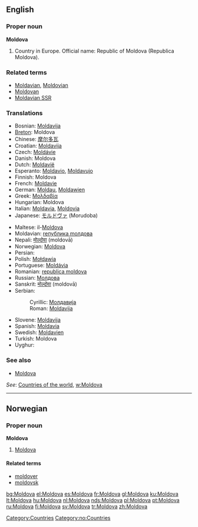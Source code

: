 ==English==

===Proper noun===
'''Moldova'''

# Country in Europe. Official name: Republic of Moldova (Republica Moldova).

===Related terms===
*[[Moldavian]], [[Moldovian]]
*[[Moldovan]]
*[[Moldavian SSR]]

===Translations===
{{rfc-level|Translations at L3+ (AutoFormat would have corrected level of Related terms)}}
{{trans-top|country}}
*Bosnian: [[Moldavija#Bosnian|Moldavija]] {{f}}
*[[Breton]]: Moldova
*Chinese: [[摩尔多瓦]]
*Croatian: [[Moldavija#Croatian|Moldavija]] {{f}}
*Czech: [[Moldávie]]
*Danish: Moldova
*Dutch: [[Moldavië]]
*Esperanto: [[Moldavio]], [[Moldavujo]]
*Finnish: Moldova
*French: [[Moldavie]]
*German: [[Moldau]], [[Moldawien]]
*Greek: [[Μολδαβία]] {{f}}
*Hungarian: Moldova
*Italian: [[Moldavia]], [[Moldovia]]
*Japanese: [[モルドヴァ]] (Morudoba)
{{trans-mid}}
*Maltese: il-[[Moldova]]
*Moldavian: [[rепублика mолдова]] {{f}}
*Nepali: [[मोल्दोवा]] (moldovā)
*Norwegian: [[#Norwegian|Moldova]]
*Persian: {{FAchar|[[مولداوی]]}}
*Polish: [[Mołdawia]]
*Portuguese: [[Moldávia]]
*Romanian: [[republica moldova]] {{f}}
*Russian: [[Молдова]]
*Sanskrit: [[मोल्दोवा]] (moldovā)
*Serbian:
*:Cyrillic: [[Молдавија]] {{f}}
*:Roman: [[Moldavija#Bosnian|Moldavija]] {{f}}
*Slovene: [[Moldavija#Slovene|Moldavija]] {{f}}
*Spanish: [[Moldavia]]
*Swedish: [[Moldavien]]
*Turkish: Moldova
*Uyghur: {{FAchar|[[مولدوۋا]]}}
{{trans-bottom}}

===See also===
*[[Moldova]] 

''See'': [[Countries of the world]], [[w:Moldova]]

[[Category:Countries]]

----

==Norwegian==

===Proper noun===
'''Moldova'''

# [[#English|Moldova]]

====Related terms====
*[[moldover]]
*[[moldovsk]]

[[Category:no:Countries]]

[[bg:Moldova]]
[[el:Moldova]]
[[es:Moldova]]
[[fr:Moldova]]
[[gl:Moldova]]
[[ku:Moldova]]
[[lt:Moldova]]
[[hu:Moldova]]
[[nl:Moldova]]
[[nds:Moldova]]
[[pl:Moldova]]
[[pt:Moldova]]
[[ru:Moldova]]
[[fi:Moldova]]
[[sv:Moldova]]
[[tr:Moldova]]
[[zh:Moldova]]